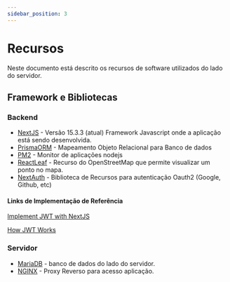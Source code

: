 ```yaml
---
sidebar_position: 3
---
```


# Recursos

Neste documento está descrito os recursos de software utilizados do lado do servidor. 

## Framework e Bibliotecas 

### Backend 

- [NextJS](https://nextjs.org/) - Versão 15.3.3 (atual) Framework Javascript onde a aplicação está sendo desenvolvida. 
- [PrismaORM](https://www.prisma.io/) - Mapeamento Objeto Relacional para Banco de dados
- [PM2](https://pm2.keymetrics.io/docs/usage/quick-start/) - Monitor de aplicações nodejs
- [ReactLeaf](https://react-leaflet.js.org/) - Recurso do OpenStreetMap que permite visualizar um ponto no mapa. 
- [NextAuth](https://next-auth.js.org/) - Biblioteca de Recursos para autenticação Oauth2 (Google, Github, etc)

#### Links de Implementação de Referência

[Implement JWT with NextJS](https://medium.com/@kcsanjeeb091/implementing-jwt-based-authentication-with-next-js-v14-and-nextauth-v4-e3efca4b158b)

[How JWT Works](https://www.descope.com/learn/post/jwt)

### Servidor 

- [MariaDB](https://mariadb.org/) - banco de dados do lado do servidor.
- [NGINX](https://nginx.org/) - Proxy Reverso para acesso aplicação.